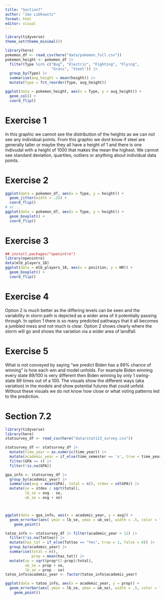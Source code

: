 ```yaml
---
title: "Section7"
author: "Jax Lubkowitz"
format: html
editor: visual
---
```


```r
library(tidyverse)
theme_set(theme_minimal())

library(here)
pokemon_df <- read_csv(here("data/pokemon_full.csv"))
pokemon_height <- pokemon_df |> 
  filter(Type %in% c("Bug", "Electric", "Fighting", "Flying",
                     "Grass", "Steel")) |>
  group_by(Type) |>
  summarise(avg_height = mean(height)) |>
  mutate(Type = fct_reorder(Type, avg_height))

ggplot(data = pokemon_height, aes(x = Type, y = avg_height)) +
  geom_col() +
  coord_flip()
```

# Exercise 1
In this graphic we cannot see the distribution of the heights as we can not see any individual points. From this graphic we dont know if steel are generally taller or maybe they all have a height of 1 and there is one indivudal with a height of 1000 that makes the mean the highest. We cannot see standard deviation, quartiles, outliers or anything about individual data points. 

# Exercise 2
```r
ggplot(data = pokemon_df, aes(x = Type, y = height)) +
  geom_jitter(width = .25) +
  coord_flip()
# or...
ggplot(data = pokemon_df, aes(x = Type, y = height)) +
  geom_boxplot() +
  coord_flip()
```


# Exercise 3
```r
## install.packages("openintro")
library(openintro)
data(mlb_players_18)
ggplot(data = mlb_players_18, aes(x = position, y = HR)) +
  geom_boxplot() +
  coord_flip()
```

# Exercise 4
Option 2 is much better as the differing levels can be seen and the variability in storm path is depicted as a wider area of it potentially passing through. In option 1 there is so many predicted pathways that it all becomes a jumbled mess and not much is clear. Option 2 shows clearly where the storm will go and shows the variation via a wider area of landfall. 

# Exercise 5
What is not conveyed by saying "we predict Biden has a 89% chance of winning" is how each win and model unfolds. For example Biden winning every state 89/100 is very different then Biden winning by only 1 swing-state 89 times out of a 100. The visuals show the different ways (aka variation) in the models and show potential futures that could unfold. Without these visuals we do not know how close or what voting patterns led to the prediction. 


# Section 7.2
```r
library(tidyverse)
library(here)
statsurvey_df <- read_csv(here("data/stat113_survey.csv"))
```

```r
statsurvey_df <- statsurvey_df |> 
  mutate(time_year = as.numeric(time_year)) |> 
  mutate(academic_year = if_else(time_semester == 's', true = time_year - 1, false = time_year )) |>
  filter(GPA <= 4) |>
  filter(!is.na(GPA))

gpa_info <- statsurvey_df |> 
  group_by(academic_year) |> 
  summarise(avg = mean(GPA), total = n(), stdev = sd(GPA)) |>
  mutate(se = stdev / sqrt(total), 
         lb_se = avg - se,
         ub_se = avg + se)



ggplot(data = gpa_info, aes(x = academic_year, y = avg)) +
  geom_errorbar(aes( ymin = lb_se, ymax = ub_se), width = .5, color = "#E42B1C") +
    geom_point()

tatoo_info <- statsurvey_df |> filter(academic_year > 12) |> 
  filter(!is.na(Tattoo)) |> 
  mutate(has_tat = if_else(Tattoo == "Yes", true = 1, false = 0)) |>
  group_by(academic_year) |> 
  summarise(total = n(), 
            prop = mean(has_tat)) |>
  mutate(se = sqrt(prop*(1-prop)/total),
         ub_se = prop + se,
         lb_se = prop - se)
tatoo_info$academic_year <- factor(tatoo_info$academic_year)

ggplot(data = tatoo_info, aes(x = academic_year, y = prop)) +
  geom_errorbar(aes( ymin = lb_se, ymax = ub_se), width = .5, color = "#E42B1C") +
    geom_point()
```


